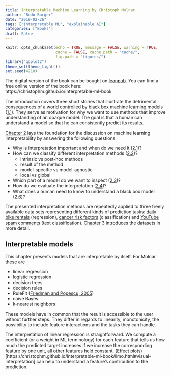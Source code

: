 ```yaml
---
title: Interpretable Machine Learning by Christoph Molnar
author: "Bodo Burger"
date: "2019-02-26"
tags: ["Interpretable ML", "explainable AI"]
categories: ["Books"]
draft: False
---
```


```r
knitr::opts_chunk$set(echo = TRUE, message = FALSE, warning = TRUE,
                      cache = FALSE, cache.path = "cache/",
                      fig.path = "figures/")
library("ggplot2")
theme_set(theme_light())
set.seed(4218)
```

The digital version of the book can be bought on
[leanpub](https://leanpub.com/interpretable-machine-learning).
You can find a free online version of the book here:
https://christophm.github.io/interpretable-ml-book

The introduction covers three short stories that illustrate the detrimental consequences of
a world controlled by black box machine learning models
([1.1](https://christophm.github.io/interpretable-ml-book/storytime.html)).
They serve as motivation for why we want to use methods
that improve understanding of an opaque model.
The goal is that a human can understand a model
so that he can consistently predict its results.

[Chapter 2](https://christophm.github.io/interpretable-ml-book/interpretability.html)
lays the foundation for the discussion on machine learning interpretability
by answering the following questions:

- Why is interpretation important and when do we need it
([2.1](https://christophm.github.io/interpretable-ml-book/interpretability-importance.html))?
- How can we classify different interpretation methods
([2.2](https://christophm.github.io/interpretable-ml-book/taxonomy-of-interpretability-methods.html))?
    - intrinsic vs post-hoc methods
    - result of the method
    - model-specific vs model-agnostic
    - local vs global
- Which part of a model do we want to inspect
([2.3](https://christophm.github.io/interpretable-ml-book/scope-of-interpretability.html))?
- How do we evaluate the interpretation
([2.4](https://christophm.github.io/interpretable-ml-book/evaluation-of-interpretability.html))?
- What does a human need to know to understand a black box model
([2.6](https://christophm.github.io/interpretable-ml-book/explanation.html))?

The presented interpretation methods are repeatedly applied to three freely available data sets
representing different kinds of prediction tasks:
[daily bike rentals](http://archive.ics.uci.edu/ml/datasets/Bike+Sharing+Dataset) (regression),
[cancer risk factors](https://archive.ics.uci.edu/ml/datasets/Cervical+cancer+%28Risk+Factors%29) (classification) and
[YouTube spam comments](dcomp.sor.ufscar.br/talmeida/youtubespamcollection/) (text classification).
[Chapter 3](https://christophm.github.io/interpretable-ml-book/data.html)
introduces the datasets in more detail.

## Interpretable models

This chapter presents models that are interpretable by itself.
For Molnar these are

- linear regression
- logistic regression
- decision trees
- decision rules
- RuleFit ([Friedman and Popescu, 2005](http://statweb.stanford.edu/~jhf/ftp/RuleFit.pdf))
- naive Bayes
- k-nearest neighbors

These models have in common that the result is accessible to the user without further steps.
They differ in regards to linearity, monotonicity,
the possibility to include feature interactions and
the tasks they can handle.

The interpretation of linear regression is straightforward.
We compute a coefficient (or a weight in ML terminology) for each feature
that tells us how much the predicted target increases
if we increase the corresponding feature by one unit, all other features held constant.
(Effect plots)[https://christophm.github.io/interpretable-ml-book/limo.html#visual-interpretation]
can help to understand a feature's contribution to the prediction.
